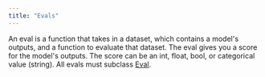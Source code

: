 ```yaml
---
title: "Evals"
---
```


An eval is a function that takes in a dataset, which contains a model's outputs, and a function to evaluate that dataset. The eval gives you a score for the model's outputs.
The score can be an int, float, bool, or categorical value (string). All evals must subclass [Eval](https://github.com/tatara-ai/tatara-python/blob/main/tatara/evals/eval.py#L19).
